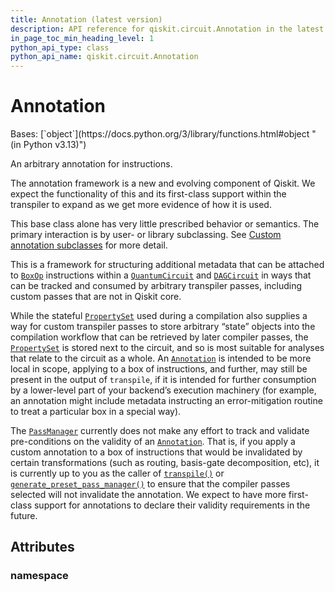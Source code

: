```yaml
---
title: Annotation (latest version)
description: API reference for qiskit.circuit.Annotation in the latest version of qiskit
in_page_toc_min_heading_level: 1
python_api_type: class
python_api_name: qiskit.circuit.Annotation
---
```


# Annotation

<Class id="qiskit.circuit.Annotation" isDedicatedPage={true} github="https://github.com/Qiskit/qiskit/tree/stable/2.2/qiskit/circuit/__init__.py" signature="qiskit.circuit.Annotation" modifiers="class">
  Bases: [`object`](https://docs.python.org/3/library/functions.html#object "(in Python v3.13)")

  An arbitrary annotation for instructions.

  <Admonition title="Note" type="note">
    The annotation framework is a new and evolving component of Qiskit. We expect the functionality of this and its first-class support within the transpiler to expand as we get more evidence of how it is used.
  </Admonition>

  This base class alone has very little prescribed behavior or semantics. The primary interaction is by user- or library subclassing. See [Custom annotation subclasses](circuit_annotation#circuit-annotation-subclassing) for more detail.

  This is a framework for structuring additional metadata that can be attached to [`BoxOp`](qiskit.circuit.BoxOp "qiskit.circuit.BoxOp") instructions within a [`QuantumCircuit`](qiskit.circuit.QuantumCircuit "qiskit.circuit.QuantumCircuit") and [`DAGCircuit`](qiskit.dagcircuit.DAGCircuit "qiskit.dagcircuit.DAGCircuit") in ways that can be tracked and consumed by arbitrary transpiler passes, including custom passes that are not in Qiskit core.

  While the stateful [`PropertySet`](qiskit.passmanager.PropertySet "qiskit.passmanager.PropertySet") used during a compilation also supplies a way for custom transpiler passes to store arbitrary “state” objects into the compilation workflow that can be retrieved by later compiler passes, the [`PropertySet`](qiskit.passmanager.PropertySet "qiskit.passmanager.PropertySet") is stored next to the circuit, and so is most suitable for analyses that relate to the circuit as a whole. An [`Annotation`](#qiskit.circuit.Annotation "qiskit.circuit.Annotation") is intended to be more local in scope, applying to a box of instructions, and further, may still be present in the output of `transpile`, if it is intended for further consumption by a lower-level part of your backend’s execution machinery (for example, an annotation might include metadata instructing an error-mitigation routine to treat a particular box in a special way).

  The [`PassManager`](qiskit.transpiler.PassManager "qiskit.transpiler.PassManager") currently does not make any effort to track and validate pre-conditions on the validity of an [`Annotation`](#qiskit.circuit.Annotation "qiskit.circuit.Annotation"). That is, if you apply a custom annotation to a box of instructions that would be invalidated by certain transformations (such as routing, basis-gate decomposition, etc), it is currently up to you as the caller of [`transpile()`](compiler#qiskit.compiler.transpile "qiskit.compiler.transpile") or [`generate_preset_pass_manager()`](qiskit.transpiler.generate_preset_pass_manager "qiskit.transpiler.generate_preset_pass_manager") to ensure that the compiler passes selected will not invalidate the annotation. We expect to have more first-class support for annotations to declare their validity requirements in the future.

  ## Attributes

  ### namespace

  <Attribute id="qiskit.circuit.Annotation.namespace" attributeValue="''" />
</Class>

